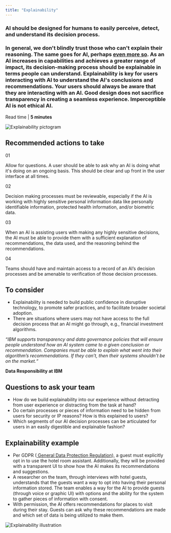 ```yaml
---
title: "Explainability"
---
```



<Row className="opener">
<Column colMd={6} colLg={7}>

### AI should be designed for humans to easily perceive, detect, and understand its decision process.

### In general, we don't blindly trust those who can't explain their reasoning. The same goes for AI, perhaps <a href="https://www.ibm.com/watson/advantage-reports/future-of-artificial-intelligence/building-trust-in-ai.html"> even more so</a>. As an AI increases in capabilities and achieves a greater range of impact, its decision-making process should be explainable in terms people can understand. Explainability is key for users interacting with AI to understand the AI's conclusions and recommendations. Your users should always be aware that they are interacting with an AI. Good design does not sacrifice transparency in creating a seamless experience. **Imperceptible AI is not ethical AI.**

Read time | **5 minutes**

</Column>

<Column offsetLg={1} colMd={2} colLg={2}>

![Explainability pictogram](../../images/ethics/explainability/Image_1.png)

</Column>
</Row>

<Row className="hr recommended">
<Column colSm={4}>

## Recommended actions to take

</Column>
<Column colMd={4} colLg={4}>

01

Allow for questions. A user should be able to ask why an AI is
doing what it's doing on an ongoing basis. This should be clear
and up front in the user interface at all times.

</Column>
<Column colMd={4} colLg={4}>

02

Decision making processes must be reviewable, especially if the
AI is working with highly sensitive personal information data
like personally identifiable information, protected health
information, and/or biometric data. 

</Column>
<Column colMd={4} colLg={4}>

03

When an AI is assisting users with making any highly sensitive
decisions, the AI must be able to provide them with a sufficient
explanation of recommendations, the data used, and the reasoning
behind the recommendations.

</Column>
<Column colMd={4} colLg={4}>

04

Teams should have and maintain access to a record of an AI’s
decision processes and be amenable to verification of those
decision processes.

</Column>
</Row>



<Row className="hr consider">
<Column colMd={6} colLg={7}>

## To consider

 - Explainability is needed to build public confidence in
 disruptive technology, to promote safer practices, and to
 facilitate broader societal adoption.
 - There are situations where users may not have access to the full
 decision process that an AI might go through, e.g.,
 <span className="ibm-type-italic">financial investment
 algorithms</span>.


</Column>

<Column colSm={0} colMd={2} colLg={3} offsetMd={1} noGutterSm>
<Aside>

_“IBM supports transparency and data governance policies that will ensure people understand how an AI system came to a given conclusion or recommendation. Companies must be able to explain what went into their algorithm’s recommendations. If they can’t, then their systems shouldn’t be on the market.“_

**Data Responsibility at IBM**

</Aside>
</Column>
</Row>



<Row className="questions">
<Column colMd={6} colLg={7}>

## Questions to ask your team

 - How do we build explainability into our experience without
 detracting from user experience or distracting from the task at
 hand?
 - Do certain processes or pieces of information need to be hidden
 from users for security or IP reasons? How is this explained to
 users?
 - Which segments of our AI decision processes can be articulated
 for users in an easily digestible and explainable fashion?


</Column>
</Row>



<Row className="example">
<Column colMd={6} colLg={7}>

## Explainability example

 - Per GDPR (<a href="https://martechtoday.com/guide/gdpr-the-general-data-protection-regulation">
 General Data Protection Regulation</a>), a guest must
 explicitly opt in to use the hotel room assistant. Additionally,
 they will be provided with a transparent UI to show how the AI
 makes its recommendations and suggestions.
 - A researcher on the team, through interviews with hotel guests,
 understands that the guests want a way to opt into having their
 personal information stored. The team enables a way for the AI
 to provide guests (through voice or graphic UI) with options and
 the ability for the system to gather pieces of information with
 consent.
 - With permission, the AI offers recommendations for places to
 visit during their stay. Guests can ask why these
 recommendations are made and which set of data is being utilized
 to make them.


</Column>
</Row>

![Explainability illustration](../../images/ethics/explainability/Image_2.png)
